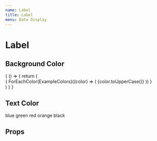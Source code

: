 ```yaml
---
name: Label
title: Label
menu: Data Display
---
```



# Label

## Background Color

<Playground>
  {
    () => {
      return (
        <div>
          {
            ForEachColor(ExampleColors)((color) => (
              <Label color={color} className="" key={color}>
                {color.toUpperCase()}
              </Label>
            ))
          }
        </div>
      )
    }
  }
</Playground>

## Text Color

<Playground>
  <Label tColor="blue">
    blue
  </Label>
  <Label tColor="green">
    green
  </Label>
  <Label tColor="red">
    red
  </Label>
  <Label tColor="orange">
    orange
  </Label>
  <Label tColor="black" color="default">
    black
  </Label>
</Playground>

## Props

<Props of={Label} />

